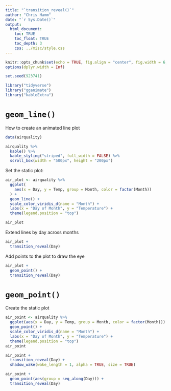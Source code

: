 ```yaml
---
title: "`transition_reveal()`"
author: "Chris Hamm"
date: "`r Sys.Date()`"
output: 
  html_document:
    toc: TRUE
    toc_float: TRUE
    toc_depth: 3
    css: ../misc/style.css
---
```



```r
knitr::opts_chunk$set(echo = TRUE, fig.align = "center", fig.width = 6, fig.asp = 0.618, fig.show = "hold", cache = TRUE)
options(dplyr.width = Inf)
```


```r
set.seed(923741)

library("tidyverse")
library("gganimate")
library("kableExtra")
```


# `geom_line()`

How to create an animated line plot 
```r
data(airquality)

airquality %>% 
  kable() %>% 
  kable_styling("striped", full_width = FALSE) %>% 
  scroll_box(width = "500px", height = "200px")
```


Set the static plot:
```r
air_plot <- airquality %>% 
  ggplot(
    aes(x = Day, y = Temp, group = Month, color = factor(Month))
  ) +
  geom_line() +
  scale_color_viridis_d(name = "Month") +
  labs(x = "Day of Month", y = "Temperature") +
  theme(legend.position = "top")

air_plot
```


Extend lines by day across months
```r
air_plot +
  transition_reveal(Day)
```


Add points to the plot to draw the eye
```r
air_plot +
  geom_point() +
  transition_reveal(Day)
```


# `geom_point()`

Create the static plot
```r
air_point <- airquality %>% 
  ggplot(aes(x = Day, y = Temp, group = Month, color = factor(Month))) +
  geom_point() +
  scale_color_viridis_d(name = "Month") +
  labs(x = "Day of Month", y = "Temperature") +
  theme(legend.position = "top")
air_point
```


```r
air_point + 
  transition_reveal(Day) +
  shadow_wake(wake_length = 1, alpha = TRUE, size = TRUE)
```


```r
air_point +
  geom_point(aes(group = seq_along(Day))) +
  transition_reveal(Day)
```
